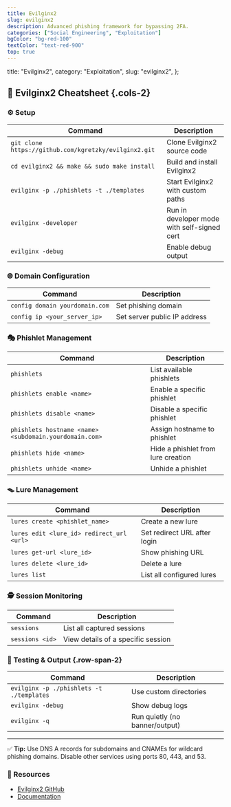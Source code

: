 ```yaml
---
title: Evilginx2
slug: evilginx2
description: Advanced phishing framework for bypassing 2FA.
categories: ["Social Engineering", "Exploitation"]
bgColor: "bg-red-100"
textColor: "text-red-900"
top: true
---
```


  title: "Evilginx2",
  category: "Exploitation",
  slug: "evilginx2",
};

## 🎣 Evilginx2 Cheatsheet {.cols-2}

### ⚙️ Setup

| Command                                               | Description                                 |
| ----------------------------------------------------- | ------------------------------------------- |
| `git clone https://github.com/kgretzky/evilginx2.git` | Clone Evilginx2 source code                 |
| `cd evilginx2 && make && sudo make install`           | Build and install Evilginx2                 |
| `evilginx -p ./phishlets -t ./templates`              | Start Evilginx2 with custom paths           |
| `evilginx -developer`                                 | Run in developer mode with self-signed cert |
| `evilginx -debug`                                     | Enable debug output                         |

### 🌐 Domain Configuration

| Command                        | Description                  |
| ------------------------------ | ---------------------------- |
| `config domain yourdomain.com` | Set phishing domain          |
| `config ip <your_server_ip>`   | Set server public IP address |

### 🎭 Phishlet Management

| Command                                                | Description                        |
| ------------------------------------------------------ | ---------------------------------- |
| `phishlets`                                            | List available phishlets           |
| `phishlets enable <name>`                              | Enable a specific phishlet         |
| `phishlets disable <name>`                             | Disable a specific phishlet        |
| `phishlets hostname <name> <subdomain.yourdomain.com>` | Assign hostname to phishlet        |
| `phishlets hide <name>`                                | Hide a phishlet from lure creation |
| `phishlets unhide <name>`                              | Unhide a phishlet                  |

### 🪤 Lure Management

| Command                                   | Description                  |
| ----------------------------------------- | ---------------------------- |
| `lures create <phishlet_name>`            | Create a new lure            |
| `lures edit <lure_id> redirect_url <url>` | Set redirect URL after login |
| `lures get-url <lure_id>`                 | Show phishing URL            |
| `lures delete <lure_id>`                  | Delete a lure                |
| `lures list`                              | List all configured lures    |

### 🕵️ Session Monitoring

| Command         | Description                        |
| --------------- | ---------------------------------- |
| `sessions`      | List all captured sessions         |
| `sessions <id>` | View details of a specific session |

### 🧪 Testing & Output {.row-span-2}

| Command                                  | Description                    |
| ---------------------------------------- | ------------------------------ |
| `evilginx -p ./phishlets -t ./templates` | Use custom directories         |
| `evilginx -debug`                        | Show debug logs                |
| `evilginx -q`                            | Run quietly (no banner/output) |

---

✅ **Tip:** Use DNS A records for subdomains and CNAMEs for wildcard phishing domains. Disable other services using ports 80, 443, and 53.

### 🔗 Resources

- [Evilginx2 GitHub](https://github.com/kgretzky/evilginx2)
- [Documentation](https://breakdev.org/evilginx-2-next-generation-of-phishing-2fa-tokens/)
